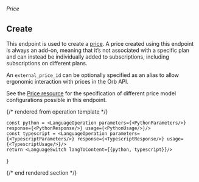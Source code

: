 ###### *Price*

## Create

This endpoint is used to create a [price](../reference/price).
A price created using this endpoint is always an add-on, meaning that it’s not associated with a specific plan and can instead
be individually added to subscriptions, including subscriptions on different plans.

An `external_price_id` can be optionally specified as an alias to allow ergonomic interaction with prices in the Orb API.

See the [Price resource](../reference/price) for the specification of
different price model configurations possible in this endpoint.

{/* rendered from operation template */}


    const python = <LanguageOperation parameters={<PythonParameters/>} response={<PythonResponse/>} usage={<PythonUsage/>}/>
    const typescript = <LanguageOperation parameters={<TypescriptParameters/>} response={<TypescriptResponse/>} usage={<TypescriptUsage/>}/>
    return <LanguageSwitch langToContent={{python, typescript}}/>
}

<Operation />

{/* end rendered section */}
